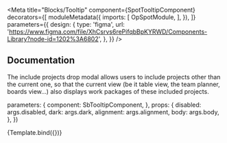 

<Meta 
  title="Blocks/Tooltip"
  component={SpotTooltipComponent}
  decorators={[
    moduleMetadata({
      imports: [
        OpSpotModule,
      ],
    }),
  ]}
  parameters={{
    design: {
      type: 'figma',
      url: 'https://www.figma.com/file/XhCsrvs6rePifqbBpKYRWD/Components-Library?node-id=1202%3A6802',
    },
  }}
/>

## Documentation

The include projects drop modal allows users to include projects other than the current one, so that the current view (be it table view, the team planner, boards view...) also displays work packages of these included projects.

  parameters: {
    component: SbTooltipComponent,
  },
  props: {
    disabled: args.disabled,
    dark: args.dark,
    alignment: args.alignment,
    body: args.body,
  },
})

<Canvas>
  <Story
    name="Default"
    args={{
      body: 'This is a tooltip',
      dark: false,
      disabled: false,
    }}
  >
    {Template.bind({})}
  </Story>
</Canvas>

